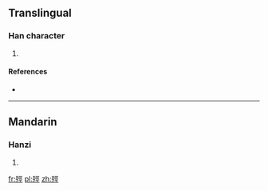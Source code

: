 ==Translingual==

===Han character===
{{Han char|rn=78|rad=歹|as=07|sn=11|four=11211|canj=MNMVM}}

# {{defn|Han|sort=歹07}}

====References====
* {{Han ref|kx=0580.320|dkj=16462|dj=0973.080|hdz=21387.140|uh=6B8C|ud=27532|bh=D5DE|bd=54750}}

----

==Mandarin==

===Hanzi===
{{cmn-hanzi|pin=[[jué]] ([[jue2]])|wg=chüeh<sup>2</sup>}}

# {{defn|lang=cmn|sort=歹07}}

[[fr:殌]]
[[pl:殌]]
[[zh:殌]]